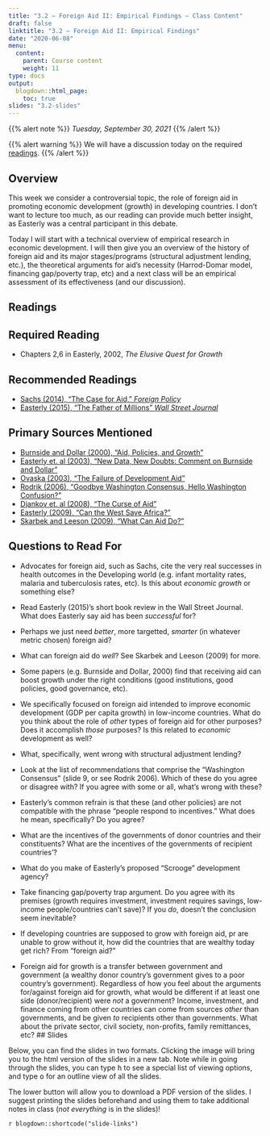```yaml
---
title: "3.2 — Foreign Aid II: Empirical Findings — Class Content"
draft: false
linktitle: "3.2 — Foreign Aid II: Empirical Findings"
date: "2020-06-08"
menu:
  content:
    parent: Course content
    weight: 11
type: docs
output:
  blogdown::html_page:
    toc: true
slides: "3.2-slides"
---
```


{{% alert note %}}
*Tuesday, September 30, 2021*
{{% /alert %}}

{{% alert warning %}}
We will have a discussion today on the required [readings](/content/3.2-content#Required-reading).
{{% /alert %}}

## <i class="fas fa-info-circle fa-lg"></i> Overview

This week we consider a controversial topic, the role of foreign aid in promoting economic development (growth) in developing countries. I don't want to lecture too much, as our reading can provide much better insight, as Easterly was a central participant in this debate. 

Today I will start with a technical overview of empirical research in economic development. I will then give you an overview of the history of foreign aid and its major stages/programs (structural adjustment lending, etc.), the theoretical arguments for aid's necessity (Harrod-Domar model, financing gap/poverty trap, etc) and a next class will be an empirical assessment of its effectiveness (and our discussion). 

## <i class="fas fa-book-reader fa-lg"></i> Readings

## Required Reading

- <i class="fas fa-book"></i> Chapters 2,6 in Easterly, 2002, *The Elusive Quest for Growth*

## Recommended Readings

- [<i class="fas fa-external-link-square-alt"></i> Sachs (2014), "The Case for Aid," *Foreign Policy*](https://foreignpolicy.com/2014/01/21/the-case-for-aid/)
- [<i class="fas fa-file-pdf"></i> Easterly (2015), "The Father of Millions" *Wall Street Journal*](/readings/Easterly-2015-review.pdf)

## Primary Sources Mentioned

- [<i class="fas fa-file-pdf"></i> Burnside and Dollar (2000), "Aid, Policies, and Growth"](/readings/Burnside-Dollar-2000.pdf)
- [<i class="fas fa-file-pdf"></i> Easterly et. al (2003), "New Data, New Doubts: Comment on Burnside and Dollar"](/readings/Easterly-Levine-Roodman-2003.pdf)
- [<i class="fas fa-file-pdf"></i> Ovaska (2003), "The Failure of Development Aid"](/readings/Ovaska-2003.pdf)
- [<i class="fas fa-file-pdf"></i> Rodrik (2006), "Goodbye Washington Consensus, Hello Washington Confusion?"](/readings/Rodrik-2006.pdf)
- [<i class="fas fa-file-pdf"></i> Djankov et. al (2008), "The Curse of Aid"](/readings/Djankov-2008.pdf)
- [<i class="fas fa-file-pdf"></i> Easterly (2009), "Can the West Save Africa?"](/readings/Easterly-2009.pdf)
- [<i class="fas fa-file-pdf"></i> Skarbek and Leeson (2009), "What Can Aid Do?"](/readings/Skarbek-Leeson-2009.pdf)

## Questions to Read For

- Advocates for foreign aid, such as Sachs, cite the very real successes in health outcomes in the Developing world (e.g. infant mortality rates, malaria and tuberculosis rates, etc). Is this about *economic growth* or something else?

- Read Easterly (2015)'s short book review in the Wall Street Journal. What does Easterly say aid has been *successful* for?

- Perhaps we just need *better*, more targetted, *smarter* (in whatever metric chosen) foreign aid?

- What can foreign aid do *well*? See Skarbek and Leeson (2009) for more.

- Some papers (e.g. Burnside and Dollar, 2000) find that receiving aid can boost growth under the right conditions (good institutions, good policies, good governance, etc).

- We specifically focused on foreign aid intended to improve economic development (GDP per capita growth) in low-income countries. What do you think about the role of *other* types of foreign aid for other purposes? Does it accomplish *those* purposes? Is this related to *economic* development as well?

- What, specifically, went wrong with structural adjustment lending?

- Look at the list of recommendations that comprise the "Washington Consensus" (slide 9, or see Rodrik 2006). Which of these do you agree or disagree with? If you agree with some or all, what's wrong with these?

- Easterly's common refrain is that these (and other policies) are not compatible with the phrase "people respond to incentives." What does he mean, specifically? Do you agree?

- What are the incentives of the governments of donor countries and their constituents? What are the incentives of the governments of recipient countries'?

- What do you make of Easterly's proposed "Scrooge" development agency?

- Take financing gap/poverty trap argument. Do you agree with its premises (growth requires investment, investment requires savings, low-income people/countries can't save)? If you *do*, doesn't the conclusion seem inevitable?

- If developing countries are supposed to grow with foreign aid, pr are unable to grow without it, how did the countries that are wealthy today get rich? From "foreign aid?" 

- Foreign aid for growth is a transfer between government and government (a wealthy donor country's government gives to a poor country's government). Regardless of how you feel about the arguments for/against foreign aid for growth, what would be different if at least one side (donor/recipient) were *not* a government? Income, investment, and finance coming from other countries can come from sources *other* than governments, and be given *to* recipients other than governments. What about the private sector, civil society, non-profits, family remittances, etc?
## <i class="fas fa-chalkboard-teacher"></i> Slides

Below, you can find the slides in two formats. Clicking the image will bring you to the html version of the slides in a new tab. Note while in going through the slides, you can type <kbd>h</kbd> to see a special list of viewing options, and type <kbd>o</kbd> for an outline view of all the slides.

The lower button will allow you to download a PDF version of the slides. I suggest printing the slides beforehand and using them to take additional notes in class (*not everything* is in the slides)!

`r blogdown::shortcode("slide-links")`